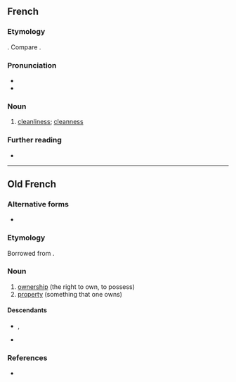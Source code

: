 ==French==

===Etymology===
{{suffix|fr|propre|eté}}. Compare {{m|fr|propriété}}.

===Pronunciation===
* {{fr-IPA}}
* {{audio|Fr-propreté.ogg|Audio|lang=fr}}

===Noun===
{{fr-noun|f}}

# [[cleanliness]]; [[cleanness]]

===Further reading===
* {{R:TLFi}}

----

==Old French==

===Alternative forms===
* {{l|fro|proprieté}}

===Etymology===
Borrowed from {{bor|fro|la|proprietas|proprietas, proprietatem}}.

===Noun===
{{fro-noun|f}} {{term-context|often|Anglo-Norman|lang=fro}}

# [[ownership]] (the right to own, to possess)
# [[property]] (something that one owns)

====Descendants====
* {{desc|en|property}} {{qualifier|borrowed}}, {{l|en|propriety}} {{qualifier|borrowed}}
* {{desc|fr|propriété}}

===References===
* {{R:Anglo-Norman On-Line Hub}}